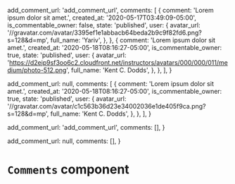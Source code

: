 
  add_comment_url: 'add_comment_url',
  comments: [
    {
      comment: 'Lorem ipsum dolor sit amet.',
      created_at: '2020-05-17T03:49:09-05:00',
      is_commentable_owner: false,
      state: 'published',
      user: {
        avatar_url:
          '//gravatar.com/avatar/3395ef1e1abbacb64beda2b9c9f82fd6.png?s=128&d=mp',
        full_name: 'Yariv',
      },
    },
    {
      comment: 'Lorem ipsum dolor sit amet.',
      created_at: '2020-05-18T08:16:27-05:00',
      is_commentable_owner: true,
      state: 'published',
      user: {
        avatar_url:
          'https://d2eip9sf3oo6c2.cloudfront.net/instructors/avatars/000/000/011/medium/photo-512.png',
        full_name: 'Kent C. Dodds',
      },
    },
  ],
}

  add_comment_url: null,
  comments: [
    {
      comment: 'Lorem ipsum dolor sit amet.',
      created_at: '2020-05-18T08:16:27-05:00',
      is_commentable_owner: true,
      state: 'published',
      user: {
        avatar_url:
          '//gravatar.com/avatar/c1c563b36d23e34002036e1de405f9ca.png?s=128&d=mp',
        full_name: 'Kent C. Dodds',
      },
    },
  ],
}

  add_comment_url: 'add_comment_url',
  comments: [],
}

  add_comment_url: null,
  comments: [],
}

<Meta title="Components/Lessons/Comments/Comments" />

# `Comments` component

<Canvas>
  <Story name="Comments exist">
    <div className="dark:bg-gray-900 p-5">
      <Comments lesson={lesson} commentingAllowed={true} />
    </div>
  </Story>
  <Story name="Comments exist and user is NOT able to comment">
    <div className="dark:bg-gray-900 p-5">
      <Comments lesson={lessonNotAbletoComment} commentingAllowed={true} />
    </div>
  </Story>
  <Story name="No comments">
    <div className="dark:bg-gray-900 p-5">
      <Comments lesson={lessonNoComments} commentingAllowed={true} />
    </div>
  </Story>
  <Story name="No comments and user is NOT able to comment">
    <div className="dark:bg-gray-900 p-5">
      <Comments
        lesson={lessonNoCommentsNotAbleToComment}
        commentingAllowed={true}
      />
    </div>
  </Story>
</Canvas>
